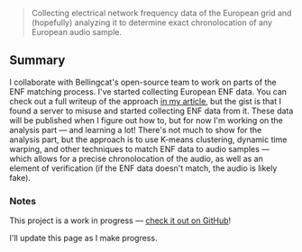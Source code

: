 >Collecting electrical network frequency data of the European grid and (hopefully) analyzing it to determine exact chronolocation of any European audio sample.

## Summary

I collaborate with Bellingcat's open-source team to work on parts of the ENF matching process. I've started collecting European ENF data. You can check out a full writeup of the
approach [in my article](https://bnezlobin.vercel.app/blog/enf-data), but the gist is that I found a server to misuse and started collecting ENF data from it.
These data will be published when I figure out how to, but for now I'm working on the analysis part — and learning a lot! There's not much to show for the analysis part,
but the approach is to use K-means clustering, dynamic time warping, and other techniques to match ENF data to audio samples — which allows for a precise chronolocation of the audio, as well as
an element of verification (if the ENF data doesn't match, the audio is likely fake).

### Notes

This project is a work in progress — [check it out on GitHub](https://github.com/borisnezlobin/enf)!

I'll update this page as I make progress.
